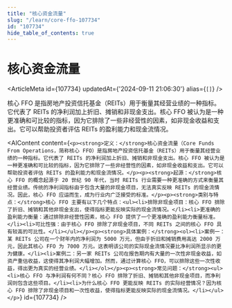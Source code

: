 ```yaml
---
title: "核心资金流量"
slug: "/learn/core-ffo-107734"
id: "107734"
hide_table_of_contents: true
---
```



# 核心资金流量

<ArticleMeta id={107734} updatedAt={'2024-09-11 21:06:30'} alias={`[]`} />
<div className='border-solid border-b border-t-0 my-4 border-[var(--ifm-color-gray-300)]' />

核心 FFO 是指房地产投资信托基金（REITs）用于衡量其经营业绩的一种指标。它代表了 REITs 的净利润加上折旧、摊销和非现金支出。核心 FFO 被认为是一种更准确和可比较的指标，因为它排除了一些非经营性的因素，如非现金收益和支出。它可以帮助投资者评估 REITs 的盈利能力和现金流情况。

<AIContent content={`<p><strong>定义：</strong>核心资金流量（Core Funds From Operations，简称核心 FFO）是指房地产投资信托基金（REITs）用于衡量其经营业绩的一种指标。它代表了 REITs 的净利润加上折旧、摊销和非现金支出。核心 FFO 被认为是一种更准确和可比较的指标，因为它排除了一些非经营性的因素，如非现金收益和支出。它可以帮助投资者评估 REITs 的盈利能力和现金流情况。</p><p><strong>起源：</strong>核心 FFO 的概念起源于 20 世纪 90 年代，当时 REITs 行业需要一种更准确的方式来衡量其经营业绩。传统的净利润指标由于包含大量的非现金项目，无法真实反映 REITs 的现金流情况。因此，核心 FFO 应运而生，成为行业内广泛接受的标准。</p><p><strong>类别与特点：</strong>核心 FFO 主要有以下几个特点：<ul><li>排除非现金项目：核心 FFO 排除了折旧、摊销和其他非现金支出，使得指标更能反映实际的现金流情况。</li><li>更准确的盈利能力衡量：通过排除非经营性因素，核心 FFO 提供了一个更准确的盈利能力衡量标准。</li><li>可比性强：由于核心 FFO 排除了非现金项目，不同 REITs 之间的核心 FFO 具有较高的可比性。</li></ul></p><p><strong>具体案例：</strong><ol><li>案例一：某 REITs 公司在一个财年内的净利润为 5000 万元，但由于折旧和摊销费用高达 2000 万元，因此其核心 FFO 为 7000 万元。这表明该公司的实际现金流情况要比净利润所显示的更为健康。</li><li>案例二：另一家 REITs 公司在报告期内有大量的一次性非现金收益，如资产重估收益，这使得其净利润大幅增加。然而，通过计算核心 FFO，可以排除这些一次性收益，得出更为真实的经营业绩。</li></ol></p><p><strong>常见问题：</strong><ul><li>核心 FFO 与净利润有何不同？核心 FFO 排除了折旧、摊销和其他非现金项目，而净利润则包含这些项目。</li><li>为什么核心 FFO 更能反映 REITs 的实际经营情况？因为核心 FFO 排除了非现金项目和一次性收益，使得指标更能反映实际的现金流情况。</li></ul></p>`} id={107734} />
